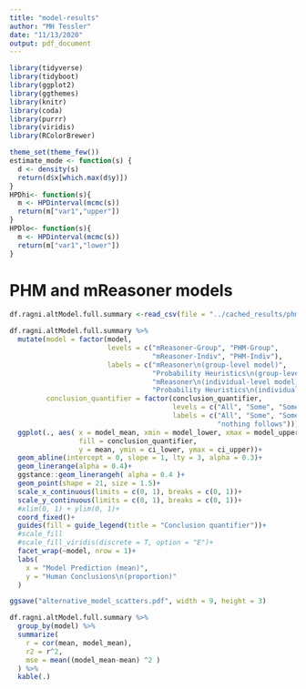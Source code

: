 ```yaml
---
title: "model-results"
author: "MH Tessler"
date: "11/13/2020"
output: pdf_document
---
```


```r
library(tidyverse)
library(tidyboot)
library(ggplot2)
library(ggthemes)
library(knitr)
library(coda)
library(purrr)
library(viridis)
library(RColorBrewer)

theme_set(theme_few())
estimate_mode <- function(s) {
  d <- density(s)
  return(d$x[which.max(d$y)])
}
HPDhi<- function(s){
  m <- HPDinterval(mcmc(s))
  return(m["var1","upper"])
}
HPDlo<- function(s){
  m <- HPDinterval(mcmc(s))
  return(m["var1","lower"])
}
```

# PHM and mReasoner models
```r
df.ragni.altModel.full.summary <-read_csv(file = "../cached_results/phm-mReasoner-ragni-summary.csv")
```

```r
df.ragni.altModel.full.summary %>%
  mutate(model = factor(model,
                        levels = c("mReasoner-Group", "PHM-Group",
                                   "mReasoner-Indiv", "PHM-Indiv"),
                        labels = c("mReasoner\n(group-level model)",
                                   "Probability Heuristics\n(group-level model)",
                                   "mReasoner\n(individual-level model)",
                                   "Probability Heuristics\n(individual-level model)")),
         conclusion_quantifier = factor(conclusion_quantifier,
                                        levels = c("All", "Some", "Some not", "No", "NVC"),
                                        labels = c("All", "Some", "Some...not", "None",
                                                   "nothing follows"))) %>%
  ggplot(., aes( x = model_mean, xmin = model_lower, xmax = model_upper, 
                 fill = conclusion_quantifier,
                 y = mean, ymin = ci_lower, ymax = ci_upper))+
  geom_abline(intercept = 0, slope = 1, lty = 3, alpha = 0.3)+
  geom_linerange(alpha = 0.4)+
  ggstance::geom_linerangeh( alpha = 0.4 )+
  geom_point(shape = 21, size = 1.5)+
  scale_x_continuous(limits = c(0, 1), breaks = c(0, 1))+
  scale_y_continuous(limits = c(0, 1), breaks = c(0, 1))+
  #xlim(0, 1) + ylim(0, 1)+
  coord_fixed()+
  guides(fill = guide_legend(title = "Conclusion quantifier"))+
  #scale_fill
  #scale_fill_viridis(discrete = T, option = "E")+
  facet_wrap(~model, nrow = 1)+
  labs(
    x = "Model Prediction (mean)",
    y = "Human Conclusions\n(proportion)"
  )

ggsave("alternative_model_scatters.pdf", width = 9, height = 3)
```

```r
df.ragni.altModel.full.summary %>%
  group_by(model) %>%
  summarize(
    r = cor(mean, model_mean),
    r2 = r^2,
    mse = mean((model_mean-mean) ^2 )
  ) %>%
  kable(.)
```